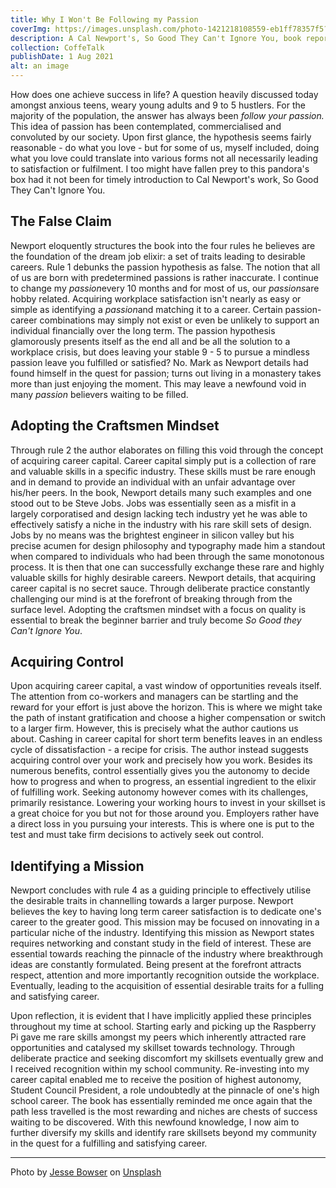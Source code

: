 ```yaml
---
title: Why I Won't Be Following my Passion
coverImg: https://images.unsplash.com/photo-1421218108559-eb1ff78357f5?ixlib=rb-1.2.1&ixid=MnwxMjA3fDB8MHxwaG90by1wYWdlfHx8fGVufDB8fHx8&auto=format&fit=crop&w=3264&q=80
description: A Cal Newport's, So Good They Can't Ignore You, book report.
collection: CoffeTalk
publishDate: 1 Aug 2021
alt: an image
---
```


How does one achieve success in life? A question heavily discussed today amongst anxious teens, weary young adults and 9 to 5 hustlers. For the majority of the population, the answer has always been _follow your passion._ This idea of passion has been contemplated, commercialised and convoluted by our society. Upon first glance, the hypothesis seems fairly reasonable - do what you love - but for some of us, myself included, doing what you love could translate into various forms not all necessarily leading to satisfaction or fulfilment. I too might have fallen prey to this pandora's box had it not been for timely introduction to Cal Newport's work, So Good They Can't Ignore You.

## The False Claim

Newport eloquently structures the book into the four rules he believes are the foundation of the dream job elixir: a set of traits leading to desirable careers. Rule 1 debunks the passion hypothesis as false. The notion that all of us are born with predetermined passions is rather inaccurate. I continue to change my *passion*every 10 months and for most of us, our *passions*are hobby related. Acquiring workplace satisfaction isn't nearly as easy or simple as identifying a *passion*and matching it to a career. Certain passion-career combinations may simply not exist or even be unlikely to support an individual financially over the long term. The passion hypothesis glamorously presents itself as the end all and be all the solution to a workplace crisis, but does leaving your stable 9 - 5 to pursue a mindless passion leave you fulfilled or satisfied? No. Mark as Newport details had found himself in the quest for passion; turns out living in a monastery takes more than just enjoying the moment. This may leave a newfound void in many _passion_ believers waiting to be filled.

## Adopting the Craftsmen Mindset

Through rule 2 the author elaborates on filling this void through the concept of acquiring career capital. Career capital simply put is a collection of rare and valuable skills in a specific industry. These skills must be rare enough and in demand to provide an individual with an unfair advantage over his/her peers. In the book, Newport details many such examples and one stood out to be Steve Jobs. Jobs was essentially seen as a misfit in a largely corporatised and design lacking tech industry yet he was able to effectively satisfy a niche in the industry with his rare skill sets of design. Jobs by no means was the brightest engineer in silicon valley but his precise acumen for design philosophy and typography made him a standout when compared to individuals who had been through the same monotonous process. It is then that one can successfully exchange these rare and highly valuable skills for highly desirable careers. Newport details, that acquiring career capital is no secret sauce. Through deliberate practice constantly challenging our mind is at the forefront of breaking through from the surface level. Adopting the craftsmen mindset with a focus on quality is essential to break the beginner barrier and truly become _So Good they Can't Ignore You_.

## Acquiring Control

Upon acquiring career capital, a vast window of opportunities reveals itself. The attention from co-workers and managers can be startling and the reward for your effort is just above the horizon. This is where we might take the path of instant gratification and choose a higher compensation or switch to a larger firm. However, this is precisely what the author cautions us about. Cashing in career capital for short term benefits leaves in an endless cycle of dissatisfaction - a recipe for crisis. The author instead suggests acquiring control over your work and precisely how you work. Besides its numerous benefits, control essentially gives you the autonomy to decide how to progress and when to progress, an essential ingredient to the elixir of fulfilling work. Seeking autonomy however comes with its challenges, primarily resistance. Lowering your working hours to invest in your skillset is a great choice for you but not for those around you. Employers rather have a direct loss in you pursuing your interests. This is where one is put to the test and must take firm decisions to actively seek out control.

## Identifying a Mission

Newport concludes with rule 4 as a guiding principle to effectively utilise the desirable traits in channelling towards a larger purpose. Newport believes the key to having long term career satisfaction is to dedicate one's career to the greater good. This mission may be focused on innovating in a particular niche of the industry. Identifying this mission as Newport states requires networking and constant study in the field of interest. These are essential towards reaching the pinnacle of the industry where breakthrough ideas are constantly formulated. Being present at the forefront attracts respect, attention and more importantly recognition outside the workplace. Eventually, leading to the acquisition of essential desirable traits for a fulling and satisfying career.

Upon reflection, it is evident that I have implicitly applied these principles throughout my time at school. Starting early and picking up the Raspberry Pi gave me rare skills amongst my peers which inherently attracted rare opportunities and catalysed my skillset towards technology. Through deliberate practice and seeking discomfort my skillsets eventually grew and I received recognition within my school community. Re-investing into my career capital enabled me to receive the position of highest autonomy, Student Council President, a role undoubtedly at the pinnacle of one's high school career. The book has essentially reminded me once again that the path less travelled is the most rewarding and niches are chests of success waiting to be discovered. With this newfound knowledge, I now aim to further diversify my skills and identify rare skillsets beyond my community in the quest for a fulfilling and satisfying career.

---

Photo by [Jesse Bowser](https://unsplash.com/@jessebowser) on [Unsplash](https://unsplash.com/photos/c0I4ahyGIkA)
